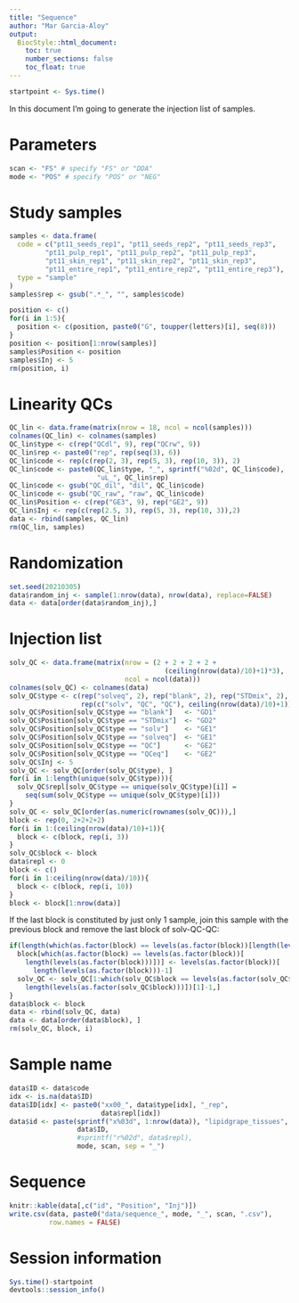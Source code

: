 ```yaml
---
title: "Sequence"
author: "Mar Garcia-Aloy"
output: 
  BiocStyle::html_document:
    toc: true
    number_sections: false
    toc_float: true
---
```


```r
startpoint <- Sys.time()
```

In this document I'm going to generate the injection list of samples.

# Parameters

```r
scan <- "FS" # specify "FS" or "DDA"
mode <- "POS" # specify "POS" or "NEG"
```


# Study samples

```r
samples <- data.frame(
  code = c("pt11_seeds_rep1", "pt11_seeds_rep2", "pt11_seeds_rep3", 
         "pt11_pulp_rep1", "pt11_pulp_rep2", "pt11_pulp_rep3", 
         "pt11_skin_rep1", "pt11_skin_rep2", "pt11_skin_rep3", 
         "pt11_entire_rep1", "pt11_entire_rep2", "pt11_entire_rep3"),
  type = "sample"
)
samples$rep <- gsub(".*_", "", samples$code)

position <- c()
for(i in 1:5){
  position <- c(position, paste0("G", toupper(letters)[i], seq(8)))
}
position <- position[1:nrow(samples)]
samples$Position <- position
samples$Inj <- 5
rm(position, i)
```


# Linearity QCs

```r
QC_lin <- data.frame(matrix(nrow = 18, ncol = ncol(samples)))
colnames(QC_lin) <- colnames(samples)
QC_lin$type <- c(rep("QCdl", 9), rep("QCrw", 9))
QC_lin$rep <- paste0("rep", rep(seq(3), 6))
QC_lin$code <- rep(c(rep(2, 3), rep(5, 3), rep(10, 3)), 2)
QC_lin$code <- paste0(QC_lin$type, "_", sprintf("%02d", QC_lin$code), 
                      "uL_", QC_lin$rep)
QC_lin$code <- gsub("QC_dil", "dil", QC_lin$code)
QC_lin$code <- gsub("QC_raw", "raw", QC_lin$code)
QC_lin$Position <- c(rep("GE3", 9), rep("GE2", 9))
QC_lin$Inj <- rep(c(rep(2.5, 3), rep(5, 3), rep(10, 3)),2)
data <- rbind(samples, QC_lin)
rm(QC_lin, samples)
```


# Randomization

```r
set.seed(20210305)
data$random_inj <- sample(1:nrow(data), nrow(data), replace=FALSE)
data <- data[order(data$random_inj),]
```


# Injection list

```r
solv_QC <- data.frame(matrix(nrow = (2 + 2 + 2 + 2 + 
                                       (ceiling(nrow(data)/10)+1)*3), 
                             ncol = ncol(data)))
colnames(solv_QC) <- colnames(data)
solv_QC$type <- c(rep("solveq", 2), rep("blank", 2), rep("STDmix", 2), rep("QCeq", 2), 
                  rep(c("solv", "QC", "QC"), ceiling(nrow(data)/10)+1))
solv_QC$Position[solv_QC$type == "blank"]   <- "GD1"
solv_QC$Position[solv_QC$type == "STDmix"]  <- "GD2"
solv_QC$Position[solv_QC$type == "solv"]    <- "GE1"
solv_QC$Position[solv_QC$type == "solveq"]  <- "GE1"
solv_QC$Position[solv_QC$type == "QC"]      <- "GE2"
solv_QC$Position[solv_QC$type == "QCeq"]    <- "GE2"
solv_QC$Inj <- 5
solv_QC <- solv_QC[order(solv_QC$type), ]
for(i in 1:length(unique(solv_QC$type))){
  solv_QC$repl[solv_QC$type == unique(solv_QC$type)[i]] = 
    seq(sum(solv_QC$type == unique(solv_QC$type)[i]))
}
solv_QC <- solv_QC[order(as.numeric(rownames(solv_QC))),]
block <- rep(0, 2+2+2+2)
for(i in 1:(ceiling(nrow(data)/10)+1)){
  block <- c(block, rep(i, 3))
}
solv_QC$block <- block
data$repl <- 0
block <- c()
for(i in 1:ceiling(nrow(data)/10)){
  block <- c(block, rep(i, 10))
}
block <- block[1:nrow(data)]
```

If the last block is constituted by just only 1 sample, join this sample with the previous block and remove the last block of solv-QC-QC:

```r
if(length(which(as.factor(block) == levels(as.factor(block))[length(levels(as.factor(block)))])) == 1){
  block[which(as.factor(block) == levels(as.factor(block))[
    length(levels(as.factor(block)))])] <- levels(as.factor(block))[
      length(levels(as.factor(block)))-1]
  solv_QC <- solv_QC[1:which(solv_QC$block == levels(as.factor(solv_QC$block))[
    length(levels(as.factor(solv_QC$block)))])[1]-1,]
}
data$block <- block
data <- rbind(solv_QC, data)
data <- data[order(data$block), ]
rm(solv_QC, block, i)
```


# Sample name

```r
data$ID <- data$code
idx <- is.na(data$ID)
data$ID[idx] <- paste0("xx00_", data$type[idx], "_rep", 
                       data$repl[idx])
data$id <- paste(sprintf("x%03d", 1:nrow(data)), "lipidgrape_tissues",  
                 data$ID, 
                 #sprintf("r%02d", data$repl), 
                 mode, scan, sep = "_")
```


# Sequence

```r
knitr::kable(data[,c("id", "Position", "Inj")])
write.csv(data, paste0("data/sequence_", mode, "_", scan, ".csv"), 
          row.names = FALSE)
```


# Session information

```r
Sys.time()-startpoint
devtools::session_info()
```